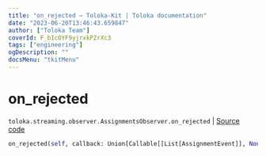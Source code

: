 ```yaml
---
title: "on_rejected — Toloka-Kit | Toloka documentation"
date: "2023-06-20T13:46:43.659847"
author: ["Toloka Team"]
coverId: F_bIcOYF9yjrxkPZrXc3
tags: ["engineering"]
ogDescription: ""
docsMenu: "tkitMenu"
---
```


# on_rejected

`toloka.streaming.observer.AssignmentsObserver.on_rejected` | [Source code](https://github.com/Toloka/toloka-kit/blob/v1.2.0/src/streaming/observer.py#L403)

```python
on_rejected(self, callback: Union[Callable[[List[AssignmentEvent]], None], Callable[[List[AssignmentEvent]], Awaitable[None]]])
```